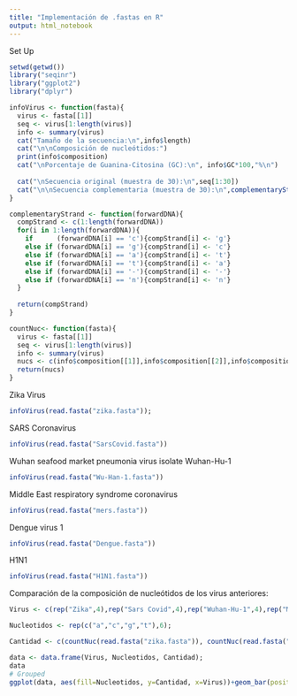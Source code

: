 ```yaml
---
title: "Implementación de .fastas en R"
output: html_notebook
---
```


Set Up
```r
setwd(getwd())
library("seqinr")
library("ggplot2")
library("dplyr")

infoVirus <- function(fasta){
  virus <- fasta[[1]]
  seq <- virus[1:length(virus)]
  info <- summary(virus)
  cat("Tamaño de la secuencia:\n",info$length)
  cat("\n\nComposición de nucleótidos:")
  print(info$composition)
  cat("\nPorcentaje de Guanina-Citosina (GC):\n", info$GC*100,"%\n")
  
  cat("\nSecuencia original (muestra de 30):\n",seq[1:30])
  cat("\n\nSecuencia complementaria (muestra de 30):\n",complementaryStrand(seq)[1:30]) 
}

complementaryStrand <- function(forwardDNA){
  compStrand <- c(1:length(forwardDNA))
  for(i in 1:length(forwardDNA)){
    if      (forwardDNA[i] == 'c'){compStrand[i] <- 'g'}
    else if (forwardDNA[i] == 'g'){compStrand[i] <- 'c'}
    else if (forwardDNA[i] == 'a'){compStrand[i] <- 't'}
    else if (forwardDNA[i] == 't'){compStrand[i] <- 'a'}
    else if (forwardDNA[i] == '-'){compStrand[i] <- '-'}
    else if (forwardDNA[i] == 'n'){compStrand[i] <- 'n'}
  }
  
  return(compStrand)
}

countNuc<- function(fasta){
  virus <- fasta[[1]]
  seq <- virus[1:length(virus)]
  info <- summary(virus)
  nucs <- c(info$composition[[1]],info$composition[[2]],info$composition[[3]],info$composition[[4]])
  return(nucs)
}
```

Zika Virus
```r
infoVirus(read.fasta("zika.fasta"));
```


SARS Coronavirus
```r
infoVirus(read.fasta("SarsCovid.fasta"))
```


Wuhan seafood market pneumonia virus isolate Wuhan-Hu-1
```r
infoVirus(read.fasta("Wu-Han-1.fasta"))
```


Middle East respiratory syndrome coronavirus
```r
infoVirus(read.fasta("mers.fasta"))
```


Dengue virus 1
```r
infoVirus(read.fasta("Dengue.fasta"))
```


H1N1
```r
infoVirus(read.fasta("H1N1.fasta"))
```


Comparación de la composición de nucleótidos de los virus anteriores:
```r
Virus <- c(rep("Zika",4),rep("Sars Covid",4),rep("Wuhan-Hu-1",4),rep("MERS",4),rep("Dengue",4),rep("H1N1",4));

Nucleotidos <- rep(c("a","c","g","t"),6);

Cantidad <- c(countNuc(read.fasta("zika.fasta")), countNuc(read.fasta("SarsCovid.fasta")),countNuc(read.fasta("Wu-Han-1.fasta")),countNuc(read.fasta("mers.fasta")),countNuc(read.fasta("Dengue.fasta")),countNuc(read.fasta("H1N1.fasta")));

data <- data.frame(Virus, Nucleotidos, Cantidad);
data
# Grouped
ggplot(data, aes(fill=Nucleotidos, y=Cantidad, x=Virus))+geom_bar(position="dodge", stat="identity")
```